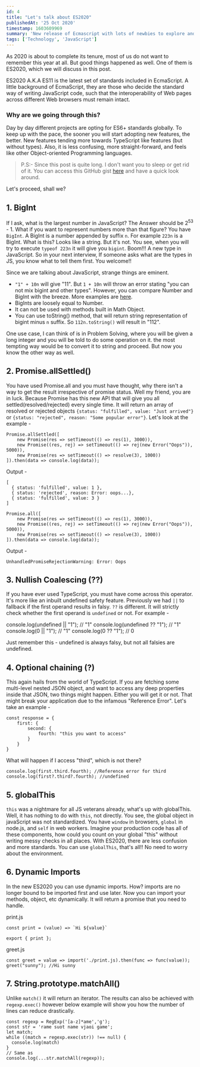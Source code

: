 ```yaml
---
id: 4
title: "Let's talk about ES2020"
publishedAt: '25 Oct 2020'
timestamp: 1603609969
summary: 'New release of Ecmascript with lots of newbies to explore and learn.'
tags: ['Technology', 'JavaScript']
---
```


As 2020 is about to complete its tenure, most of us do not want to remember this year at all. But good things happened as well. One of them is ES2020, which we will discuss in this post.

ES2020 A.K.A ES11 is the latest set of standards included in EcmaScript. A little background of EcmaScript, they are those who decide the standard way of writing JavaScript code, such that the interoperability of Web pages across different Web browsers must remain intact.

### Why are we going through this?

Day by day different projects are opting for ES6+ standards globally. To keep up with the pace, the sooner you will start adopting new features, the better. New features tending more towards TypeScript like features (but without types). Also, it is less confusing, more straight-forward, and feels like other Object-oriented Programming languages.

> P.S:- Since this post is quite long. I don't want you to sleep or get rid of it. You can access this GitHub gist [here](https://gist.github.com/sprakash57/124ee72f2c8a3a38b7bf65ba68918860) and have a quick look around.

Let's proceed, shall we?

## 1. BigInt

If I ask, what is the largest number in JavaScript? The Answer should be 2<sup>53</sup> - 1. What if you want to represent numbers more than that figure? You have `BigInt`. A BigInt is a number appended by suffix `n`. For example `223n` is a BigInt. What is this? Looks like a string. But it's not. You see, when you will try to execute `typeof 223n` it will give you `bigint`. Boom!!! A new type in JavaScript. So in your next interview, If someone asks what are the types in JS, you know what to tell them first. You welcome!!

Since we are talking about JavaScript, strange things are eminent.

- `"1" + 10n` will give "11". But `1 + 10n` will throw an error stating "you can not mix bigint and other types". However, you can compare Number and BigInt with the breeze. More examples are [here](https://developer.mozilla.org/en-US/docs/Web/JavaScript/Reference/Global_Objects/BigInt).
- BigInts are loosely equal to Number.
- It can not be used with methods built in Math Object.
- You can use toString() method, that will return string representation of bigint minus `n` suffix. So `112n.toString()` will result in "112".

One use case, I can think of is in Problem Solving, where you will be given a long integer and you will be told to do some operation on it. the most tempting way would be to convert it to string and proceed. But now you know the other way as well.

## 2. Promise.allSettled()

You have used Promise.all and you must have thought, why there isn't a way to get the result irrespective of promise status. Well my friend, you are in luck. Because Promise has this new API that will give you all settled(resolved/rejected) every single time. It will return an array of resolved or rejected objects `{status: "fulfilled", value: "Just arrived"}` or `{status: "rejected", reason: "Some popular error"}`. Let's look at the example -

```
Promise.allSettled([
    new Promise(res => setTimeout(() => res(1), 3000)),
    new Promise((res, rej) => setTimeout(() => rej(new Error("Oops")), 5000)),
    new Promise(res => setTimeout(() => resolve(3), 1000))
]).then(data => console.log(data));
```

Output -

```
[
  { status: 'fulfilled', value: 1 },
  { status: 'rejected', reason: Error: oops...},
  { status: 'fulfilled', value: 3 }
]
```

```
Promise.all([
    new Promise(res => setTimeout(() => res(1), 3000)),
    new Promise((res, rej) => setTimeout(() => rej(new Error("Oops")), 5000)),
    new Promise(res => setTimeout(() => resolve(3), 1000))
]).then(data => console.log(data));
```

Output -

```
UnhandledPromiseRejectionWarning: Error: Oops
```

## 3. Nullish Coalescing (??)

If you have ever used TypeScript, you must have come across this operator. It's more like an inbuilt undefined safety feature. Previously we had `||` to fallback if the first operand results in falsy. `??` is different. It will strictly check whether the first operand is `undefined` or not. For example -

console.log(undefined || "1"); // "1"
console.log(undefined ?? "1"); // "1"
console.log(0 || "1"); // "1"
console.log(0 ?? "1"); // 0

Just remember this - undefined is always falsy, but not all falsies are undefined.

## 4. Optional chaining (?)

This again hails from the world of TypeScript. If you are fetching some multi-level nested JSON object, and want to access any deep properties inside that JSON, two things might happen. Either you will get it or not. That might break your application due to the infamous "Reference Error". Let's take an example -

```
const response = {
	first: {
		second: {
			fourth: "this you want to access"
		}
	}
}
```

What will happen if I access "third", which is not there?

```
console.log(first.third.fourth); //Reference error for third
console.log(first?.third?.fourth); //undefined
```

## 5. globalThis

`this` was a nightmare for all JS veterans already, what's up with globalThis. Well, it has nothing to do with `this`, not directly. You see, the global object in javaScript was not standardized. You have `window` in browsers, `global` in node.js, and `self` in web workers. Imagine your production code has all of these components, how could you count on your global "this" without writing messy checks in all places. With ES2020, there are less confusion and more standards. You can use `globalThis`, that's all!! No need to worry about the environment.

## 6. Dynamic Imports

In the new ES2020 you can use dynamic imports. How? imports are no longer bound to be imported first and use later. Now you can import your methods, object, etc dynamically. It will return a promise that you need to handle.

print.js

```
const print = (value) => `Hi ${value}`

export { print };
```

greet.js

```
const greet = value => import('./print.js).then(func => func(value));
greet("sunny"); //Hi sunny
```

## 7. String.prototype.matchAll()

Unlike `match()` it will return an iterator. The results can also be achieved with `regexp.exec()` however below example will show you how the number of lines can reduce drastically.

```
const regexp = RegExp('[a-z]*ame','g');
const str = 'rame suot name vjaoi game';
let match;
while ((match = regexp.exec(str)) !== null) {
  console.log(match)
}
// Same as
console.log(...str.matchAll(regexp));
```

